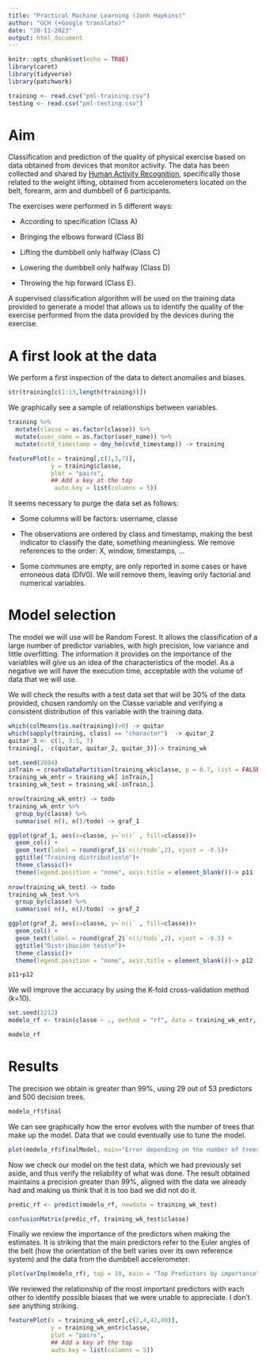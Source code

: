 ---
title: "Practical Machine Learning (Jonh Hopkins)"
author: "GCH (+Google translate)"
date: "20-11-2023"
output: html_document
---

```{r setup, include=FALSE}
knitr::opts_chunk$set(echo = TRUE)
library(caret)
library(tidyverse)
library(patchwork)

training <- read.csv("pml-training.csv")
testing <- read.csv("pml-testing.csv")


```

# Aim

Classification and prediction of the quality of physical exercise based on data obtained from devices that monitor activity. The data has been collected and shared by [Human Activity Recognition](http://web.archive.org/web/20161224072740/http:/groupware.les.inf.puc-rio.br/har), specifically those related to the weight lifting, obtained from accelerometers located on the belt, forearm, arm and dumbbell of 6 participants.

The exercises were performed in 5 different ways:

- According to specification (Class A)

- Bringing the elbows forward (Class B)

- Lifting the dumbbell only halfway (Class C)

- Lowering the dumbbell only halfway (Class D)

- Throwing the hip forward (Class E).

A supervised classification algorithm will be used on the training data provided to generate a model that allows us to identify the quality of the exercise performed from the data provided by the devices during the exercise.


# A first look at the data

We perform a first inspection of the data to detect anomalies and biases.

```{r vista_incial, }
str(training[c(1:13,length(training))])

```

We graphically see a sample of relationships between variables.

```{r graf_dependecias, echo=FALSE}

training %>%
  mutate(classe = as.factor(classe)) %>%
  mutate(user_name = as.factor(user_name)) %>%
  mutate(cvtd_timestamp = dmy_hm(cvtd_timestamp)) -> training

featurePlot(x = training[,c(1,3,7)], 
            y = training$classe, 
            plot = "pairs",
            ## Add a key at the top
             auto.key = list(columns = 5))

```

It seems necessary to purge the data set as follows:

- Some columns will be factors: username, classe

- The observations are ordered by class and timestamp, making the best indicator to classify the date, something meaningless. We remove references to the order: X, window, timestamps, ...

- Some communes are empty, are only reported in some cases or have erroneous data (DIV0). We will remove them, leaving only factorial and numerical variables.


# Model selection


The model we will use will be Random Forest. It allows the classification of a large number of predictor variables, with high precision, low variance and little overfitting. The information it provides on the importance of the variables will give us an idea of ​​the characteristics of the model. As a negative we will have the execution time, acceptable with the volume of data that we will use.

We will check the results with a test data set that will be 30% of the data provided, chosen randomly on the Classe variable and verifying a consistent distribution of this variable with the training data.


```{r prep_datos_1 , echo=FALSE}
which(colMeans(is.na(training))>0) -> quitar
which(sapply(training, class) == "character")  -> quitar_2
quitar_3 <- c(1, 3:5, 7)
training[, -c(quitar, quitar_2, quitar_3)]-> training_wk

```

```{r prep_datos_2, echo=TRUE}
set.seed(2004)
inTrain = createDataPartition(training_wk$classe, p = 0.7, list = FALSE)
training_wk_entr = training_wk[ inTrain,]
training_wk_test = training_wk[-inTrain,]

```

```{r prep_datos_4, echo=FALSE}
nrow(training_wk_entr) -> todo
training_wk_entr %>%
  group_by(classe) %>%
  summarise( n(), n()/todo) -> graf_1

ggplot(graf_1, aes(x=classe, y=`n()` , fill=classe))+
  geom_col() +
  geom_text(label = round(graf_1$`n()/todo`,2), vjust = -0.5)+
  ggtitle("Training distribution\n")+
  theme_classic()+
  theme(legend.position = "none", axis.title = element_blank())-> p11
  
nrow(training_wk_test) -> todo
training_wk_test %>%
  group_by(classe) %>%
  summarise( n(), n()/todo) -> graf_2

ggplot(graf_2, aes(x=classe, y=`n()` , fill=classe))+
  geom_col() +
  geom_text(label = round(graf_2$`n()/todo`,2), vjust = -0.5) +
  ggtitle("Distribución test\n")+
  theme_classic()+
  theme(legend.position = "none", axis.title = element_blank())-> p12

p11+p12

```


We will improve the accuracy by using the K-fold cross-validation method (k=10).


```{r ejecucion_modelo, echo=TRUE}

set.seed(2212)
modelo_rf <- train(classe ~ ., method = "rf", data = training_wk_entr, trControl = trainControl(method = "cv", number = 10))

modelo_rf

```



# Results
  
The precision we obtain is greater than 99%, using 29 out of 53 predictors and 500 decision trees.
  

```{r resultado_1}

modelo_rf$final

```



We can see graphically how the error evolves with the number of trees that make up the model. Data that we could eventually use to tune the model.



```{r resultado_2, echo = FALSE}

plot(modelo_rf$finalModel, main="Error depending on the number of trees used")

```


Now we check our model on the test data, which we had previously set aside, and thus verify the reliability of what was done. The result obtained maintains a precision greater than 99%, aligned with the data we already had and making us think that it is too bad we did not do it.


```{r resultado_3}
predic_rf <- predict(modelo_rf, newdata = training_wk_test)

confusionMatrix(predic_rf, training_wk_test$classe)
```



Finally we review the importance of the predictors when making the estimates. It is striking that the main predictors refer to the Euler angles of the belt (how the orientation of the belt varies over its own reference system) and the data from the dumbbell accelerometer.


```{r importancia_var, echo=FALSE}
plot(varImp(modelo_rf), top = 10, main = "Top Predictors by importance")

```
  

We reviewed the relationship of the most important predictors with each other to identify possible biases that we were unable to appreciate. I don't see anything striking.
  
 
```{r importancia_var_2, echo=FALSE}
featurePlot(x = training_wk_entr[,c(2,4,42,40)], 
            y = training_wk_entr$classe, 
            plot = "pairs",
            ## Add a key at the top
            auto.key = list(columns = 5)) 
```


